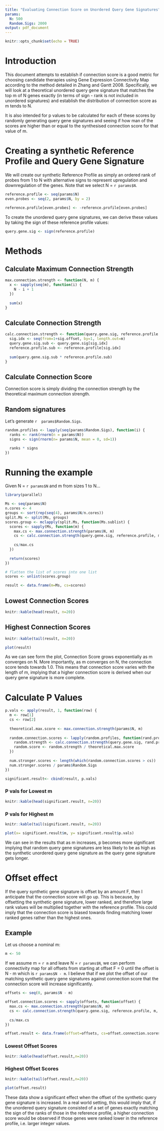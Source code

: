 ---
title: "Evaluating Connection Score on Unordered Query Gene Signatures"
params:
  N: 500
  Random.Sigs: 2000
output: pdf_document
---

```{r setup, include=FALSE}
knitr::opts_chunk$set(echo = TRUE)
```

# Introduction

This document attempts to establish if connection score is a good metric for choosing candidate therapies
using Gene Expression Connectivity Map according to the method detailed in Zhang and Gantt 2008. Specifically, we will look at a theoretical unordered query gene signature that matches the top m of N genes exactly (in terms of sign - rank is not included in unordered signatures) and establish the distribution of connection score as m tends to N.

It is also intended for p values to be calculated for each of these scores by randomly generating query 
gene signatures and seeing if how man of the scores are higher than or equal to the synthesised connection 
score for that value of m.

# Creating a synthetic Reference Profile and Query Gene Signature

We will create our synthetic Reference Profile as simply an ordered rank of probes from 1 to N with 
alternative signs to represent upregulation and downregulation of the genes. Note that we select N = `r params$N`.

```{r Create Ref Profile}
reference.profile <- seq(params$N)
even.probes <- seq(2, params$N, by = 2)

reference.profile[even.probes] <- -reference.profile[even.probes]
```

To create the unordered query gene signatures, we can derive these values by taking the sign of these reference profile values:

```{r Create Unordered Query Gene Signature}
query.gene.sig <- sign(reference.profile)
```

# Methods

## Calculate Maximum Connection Strength

```{r Calculate Maximum Connection Strength}
max.connection.strength <- function(N, m) {
  x <- sapply(seq(m), function(i) {
    N - i + 1
  })
  
  sum(x)
}
```

## Calculate Connection Strength

```{r Calculate Connection Strength method}
calc.connection.strength <- function(query.gene.sig, reference.profile, m, sig.offset = 0) {
  sig.idx <- seq(from=1+sig.offset, by=1, length.out=m)
  query.gene.sig.sub <- query.gene.sig[sig.idx]
  reference.profile.sub <- reference.profile[sig.idx]
  
  sum(query.gene.sig.sub * reference.profile.sub)
}
```

## Calculate Connection Score

Connection score is simply dividing the connection strength by the theoretical maximum connection strength.

## Random signatures

Let's generate `r  params$Random.Sigs`.

```{r Create random signatures}
random.profiles <- lapply(seq(params$Random.Sigs), function(i) {
  ranks <- rank(rnorm(n = params$N))
  signs <- sign(rnorm(n= params$N, mean = 0, sd=1))

  ranks * signs
})

```

# Running the example
Given N = `r params$N` and m from sizes 1 to N...

```{r Calculate Theoretical Scores}

library(parallel)

Ms <- seq(params$N)
n.cores <- 4
groups <- sort(rep(seq(4), params$N/n.cores))
split.Ms <- split(Ms, groups)
scores.group <- mclapply(split.Ms, function(Ms.sublist) {
  scores <- sapply(Ms, function(m) {
    max.cs <- max.connection.strength(params$N, m)
    cs <- calc.connection.strength(query.gene.sig, reference.profile, m)
  
    cs/max.cs
  })
  
  return(scores)
})

# flatten the list of scores into one list
scores <- unlist(scores.group)

result <- data.frame(m=Ms, cs=scores)
```

## Lowest Connection Scores
```{r Lowest Connection Scores varying m, echo=F}
knitr::kable(head(result, n=20))
```

## Highest Connection Scores
```{r Highest Connection Scores varying m, echo=F}
knitr::kable(tail(result, n=20))
```

```{r Plot Connection Scores, echo=F}
plot(result)
```

As we can see form the plot, Connection Score grows exponentially as m converges on N. More importantly, as m converges on N, the connection score tends towards 1.0. This means that connection 
score varies with the length of m, implying that a higher connection score is derived when our query 
gene signature is more complete.

# Calculate P Values

```{r Calculate P Values}
p.vals <- apply(result, 1, function(row) {
  m <- row[1]
  cs <- row[2]
  
  theoretical.max.score <- max.connection.strength(params$N, m)
  
  random.connection.scores <- lapply(random.profiles, function(rand.prof) {
    random.strength <- calc.connection.strength(query.gene.sig, rand.prof, m)
    random.score <- random.strength / theoretical.max.score
  })
  
  num.stronger.scores <- length(which(random.connection.scores > cs))
  num.stronger.scores / params$Random.Sigs
})

significant.result<- cbind(result, p.vals)

```

### P vals for Lowest m
```{r Lowest significant p vals, echo=F}
knitr::kable(head(significant.result, n=20))
```

### P vals for Highest m
```{r Highest significant p vals, echo=F}
knitr::kable(tail(significant.result, n=20))
```

```{r Plot significant p vals, echo=F}
plot(x= significant.result$m, y= significant.result$p.vals)
```

We can see in the results that as m increases, p becomes more significant implying that random query 
gene signatures are less likely to be as high as the synthetic unordered query gene signature as 
the query gene signature gets longer.

# Offset effect

If the query synthetic gene signature is offset by an amount F, then I anticipate that the connection 
score will go up. This is because, by offsetting the synthetic gene signature, lower ranked, and therefore large rank values will be multiplied together with the reference profile. This could 
imply that the connection score is biased towards finding matching lower ranked genes rather than the 
highest ones.

## Example
Let us choose a nominal m:
```{r Set m as 50}
m <- 50
```
If we assume m = `r m` and leave N = `r params$N`, we can perform connectivity map for all offsets 
from starting at offset F = 0 until the offset is N - m which is `r params$N - m`. I believe that if we plot 
the offset of our matching synthetic query gene signatures against connection score that the connection score will increase significantly.

```{r Perform offset analysis}

offsets <- seq(0, params$N - m)

offset.connection.scores <- sapply(offsets, function(offset) {
  max.cs <- max.connection.strength(params$N, m)
  cs <- calc.connection.strength(query.gene.sig, reference.profile, m, sig.offset = offset)
  
  cs/max.cs
})

offset.result <- data.frame(offset=offsets, cs=offset.connection.scores)


```

### Lowest Offset Scores
```{r Lowest Offset Scores, echo=F}
knitr::kable(head(offset.result,n=20))
```

### Highest Offset Scores
```{r Highest Offset Scores, echo=F}
knitr::kable(tail(offset.result,n=20))
```

```{r Plot Offset effect, echo=F}
plot(offset.result)
```

These data show a significant effect when the offset of the synthetic query gene signature is increased. In a real world setting, this would imply that, if the unordered  query signature consisted of a set of genes exactly matching the sign of the ranks of those in the reference profile, a higher 
connection score would be observed if those genes were ranked lower in the reference profile, i.e. larger integer values.
